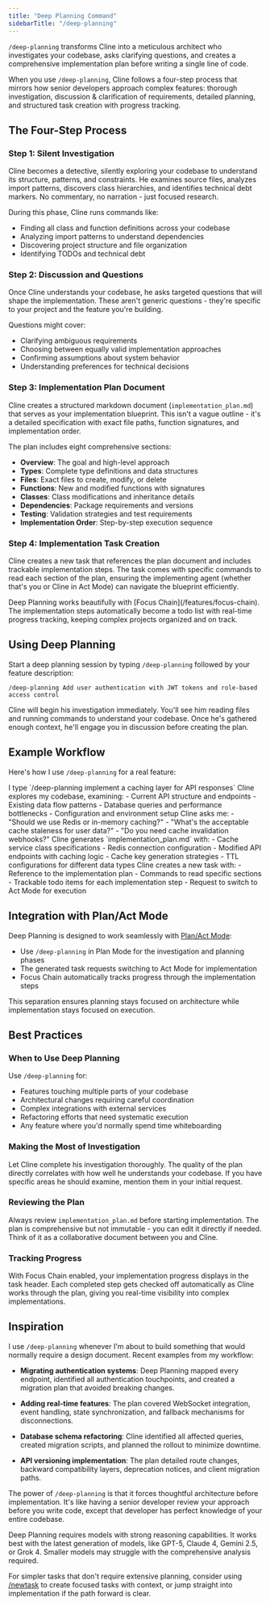 ```yaml
---
title: "Deep Planning Command"
sidebarTitle: "/deep-planning"
---
```


`/deep-planning` transforms Cline into a meticulous architect who investigates your codebase, asks clarifying questions, and creates a comprehensive implementation plan before writing a single line of code. 

When you use `/deep-planning`, Cline follows a four-step process that mirrors how senior developers approach complex features: thorough investigation, discussion & clarification of requirements, detailed planning, and structured task creation with progress tracking.

## The Four-Step Process

### Step 1: Silent Investigation

Cline becomes a detective, silently exploring your codebase to understand its structure, patterns, and constraints. He examines source files, analyzes import patterns, discovers class hierarchies, and identifies technical debt markers. No commentary, no narration - just focused research.

During this phase, Cline runs commands like:
- Finding all class and function definitions across your codebase
- Analyzing import patterns to understand dependencies
- Discovering project structure and file organization
- Identifying TODOs and technical debt

### Step 2: Discussion and Questions

Once Cline understands your codebase, he asks targeted questions that will shape the implementation. These aren't generic questions - they're specific to your project and the feature you're building.

Questions might cover:
- Clarifying ambiguous requirements
- Choosing between equally valid implementation approaches
- Confirming assumptions about system behavior
- Understanding preferences for technical decisions

### Step 3: Implementation Plan Document

Cline creates a structured markdown document (`implementation_plan.md`) that serves as your implementation blueprint. This isn't a vague outline - it's a detailed specification with exact file paths, function signatures, and implementation order.

The plan includes eight comprehensive sections:
- **Overview**: The goal and high-level approach
- **Types**: Complete type definitions and data structures
- **Files**: Exact files to create, modify, or delete
- **Functions**: New and modified functions with signatures
- **Classes**: Class modifications and inheritance details
- **Dependencies**: Package requirements and versions
- **Testing**: Validation strategies and test requirements
- **Implementation Order**: Step-by-step execution sequence

### Step 4: Implementation Task Creation

Cline creates a new task that references the plan document and includes trackable implementation steps. The task comes with specific commands to read each section of the plan, ensuring the implementing agent (whether that's you or Cline in Act Mode) can navigate the blueprint efficiently.

<Tip>
  Deep Planning works beautifully with [Focus Chain](/features/focus-chain). The implementation steps automatically become a todo list with real-time progress tracking, keeping complex projects organized and on track.
</Tip>

## Using Deep Planning

Start a deep planning session by typing `/deep-planning` followed by your feature description:

```
/deep-planning Add user authentication with JWT tokens and role-based access control
```

Cline will begin his investigation immediately. You'll see him reading files and running commands to understand your codebase. Once he's gathered enough context, he'll engage you in discussion before creating the plan.

## Example Workflow

Here's how I use `/deep-planning` for a real feature:

<Steps>
  <Step title="Initiate Planning">
    I type `/deep-planning implement a caching layer for API responses`
  </Step>
  <Step title="Silent Investigation">
    Cline explores my codebase, examining:
    - Current API structure and endpoints
    - Existing data flow patterns
    - Database queries and performance bottlenecks
    - Configuration and environment setup
  </Step>
  <Step title="Targeted Discussion">
    Cline asks me:
    - "Should we use Redis or in-memory caching?"
    - "What's the acceptable cache staleness for user data?"
    - "Do you need cache invalidation webhooks?"
  </Step>
  <Step title="Plan Creation">
    Cline generates `implementation_plan.md` with:
    - Cache service class specifications
    - Redis connection configuration
    - Modified API endpoints with caching logic
    - Cache key generation strategies
    - TTL configurations for different data types
  </Step>
  <Step title="Task Generation">
    Cline creates a new task with:
    - Reference to the implementation plan
    - Commands to read specific sections
    - Trackable todo items for each implementation step
    - Request to switch to Act Mode for execution
  </Step>
</Steps>

## Integration with Plan/Act Mode

Deep Planning is designed to work seamlessly with [Plan/Act Mode](/features/plan-and-act):

- Use `/deep-planning` in Plan Mode for the investigation and planning phases
- The generated task requests switching to Act Mode for implementation
- Focus Chain automatically tracks progress through the implementation steps

This separation ensures planning stays focused on architecture while implementation stays focused on execution.

## Best Practices

### When to Use Deep Planning

Use `/deep-planning` for:
- Features touching multiple parts of your codebase
- Architectural changes requiring careful coordination
- Complex integrations with external services
- Refactoring efforts that need systematic execution
- Any feature where you'd normally spend time whiteboarding

### Making the Most of Investigation

Let Cline complete his investigation thoroughly. The quality of the plan directly correlates with how well he understands your codebase. If you have specific areas he should examine, mention them in your initial request.

### Reviewing the Plan

Always review `implementation_plan.md` before starting implementation. The plan is comprehensive but not immutable - you can edit it directly if needed. Think of it as a collaborative document between you and Cline.

### Tracking Progress

With Focus Chain enabled, your implementation progress displays in the task header. Each completed step gets checked off automatically as Cline works through the plan, giving you real-time visibility into complex implementations.

## Inspiration

I use `/deep-planning` whenever I'm about to build something that would normally require a design document. Recent examples from my workflow:

- **Migrating authentication systems**: Deep Planning mapped every endpoint, identified all authentication touchpoints, and created a migration plan that avoided breaking changes.

- **Adding real-time features**: The plan covered WebSocket integration, event handling, state synchronization, and fallback mechanisms for disconnections.

- **Database schema refactoring**: Cline identified all affected queries, created migration scripts, and planned the rollout to minimize downtime.

- **API versioning implementation**: The plan detailed route changes, backward compatibility layers, deprecation notices, and client migration paths.

The power of `/deep-planning` is that it forces thoughtful architecture before implementation. It's like having a senior developer review your approach before you write code, except that developer has perfect knowledge of your entire codebase.

<Note>
  Deep Planning requires models with strong reasoning capabilities. It works best with the latest generation of models, like GPT-5, Claude 4, Gemini 2.5, or Grok 4. Smaller models may struggle with the comprehensive analysis required.
</Note>

For simpler tasks that don't require extensive planning, consider using [/newtask](/features/slash-commands/new-task) to create focused tasks with context, or jump straight into implementation if the path forward is clear.
